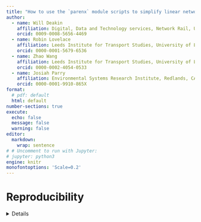 ```yaml
---
title: "How to use the `parenx` module scripts to simplify linear network features"
author: 
  - name: Will Deakin
    affiliation: Digital, Data and Technology services, Network Rail, UK
    orcid: 0009-0008-5656-4469
  - name: Robin Lovelace
    affiliation: Leeds Institute for Transport Studies, University of Leeds, UK
    orcid: 0000-0001-5679-6536
  - name: Zhao Wang
    affiliation: Leeds Institute for Transport Studies, University of Leeds, UK
    orcid: 0000-0002-4054-0533
  - name: Josiah Parry
    affiliation: Environmental Systems Research Institute, Redlands, CA, USA 
    orcid: 0000-0001-9910-865X
format:
  # pdf: default
  html: default
number-sections: true
execute: 
  echo: false
  message: false
  warning: false
editor: 
  markdown: 
    wrap: sentence
# # Uncomment to run with Jupyter:
# jupyter: python3
engine: knitr
monofontoptions: 'Scale=0.2'
---
```


# Reproducibility {.unnumbered}

<details>

To reproduce this paper you need `quarto` installed.

After installing the dependencies, you can reproduce the paper by running the following command in the terminal:

```bash
quarto render cookbook.qmd
```

# Introduction

This cookbook is an addendum to the network merge paper[^1], and consists of a number of examples based on real datasets used in the development and testing. As part of this for the paper the standalone `parenx` module[^2] was developed and deployed to `pypy`. However, noting this is **beta software**, the hope is that by sharing these examples will make using these scripts a bit less painful.

This was developed and tested on a Debian Linux variant[^3] and run on the command-line interface with various versions of `python3`. While not tested on other environments they should work on under environments and operating systems.

[^1]: The [network merge paper here](https://nptscot.github.io/networkmerge/paper.html).
[^2]: See the [online project](https://pypi.org/project/parenx/).
[^3]: The [Debian Linux distribution](https://www.debian.org/)
[^4]: The [OpenStreetMap](https://www.openstreetmap.org/search?query=Edinburgh#map=11/55.9115/-3.2622) map of Edinburgh.
[^5]: The [OSC GeoPKG](https://www.geopackage.org/) specification.
[^6]: The [GeoJSON Specification](https://geojson.org/) (RFC 7946).
[^7]: [GitHub data](https://github.com/anisotropi4/parenx/tree/main/data) used in development.
[^8]: The `simplify` parameter sets [`shapely simplify`](https://shapely.readthedocs.io/en/stable/reference/shapely.simplify.html) function tolerance value.
[^9]: The `tolerance` parameter set [`shapely voronoi_diagram`](https://shapely.readthedocs.io/en/stable/manual.html#shapely.ops.voronoi_diagram) function Voronoi snapping tolerance.

# Set up and run

In this example create a working project directory, say `elegant-tern`, and set a virtual-environment and simplify data there. This assumes you have `bash` and a working base `python3` installation.

## Create a working directory

Open a shell command line prompt and type:

```bash
mkdir elegant-tern
cd elegant-tern
```

## Create and activate `python3` virtual-environment

Create a `python` virtual environment under `venv` in the working directory:

```bash
python3 -m venv venv
source venv/bin/activate
```

Activation then means that the scripts and modules installed in the virtual environment are added to the shell execution path.

## Upgrade the base `pip` and `wheel` modules (optional)

This is to make sure you are working with the lastest version of the `python3` package management and installation tools:
```bash
pip install --upgrade pip
pip install --upgrade wheel
```

This becomes more important if you are maintaining a `pypi` project.

## Install the `parenx` project:

This installs the latest release of the `parenx` scripts from `pypi` and prints the module version to `stdout`:

```bash
pip install parenx
python3 -c "import parenx; \
            from importlib.metadata import version; \
            print(version('parenx'))"
0.5.6
```

## Simplify a linear-network

To simplify the rail centre-line track-model near Doncaster to the `GeoPKG` file `sk-doncaster.gpkg`:

```bash
URL=https://github.com/anisotropi4/parenx/blob/main/data
parenx skeletonize ${URL}/rnet_doncaster_rail.geojson?raw=true \
    sk-doncaster.gpkg --buffer 30
```

Let's look at the before and after network:

```python
import geopandas as gpd
# import parenx as px
import matplotlib.pyplot as plt

url = "https://github.com/anisotropi4/parenx/blob/main/data"
before = gpd.read_file(f"{url}/rnet_doncaster_rail.geojson?raw=true")
# Check layer names:
# u = "sk-doncaster.gpkg"
u = "https://github.com/nptscot/networkmerge/releases/download/v1/sk-doncaster.gpkg"
after = gpd.read_file(u, layer = 'line')

# after = gpd.read_file('sk-doncaster.gpkg', layer = 'line')
# import matplotlib.pyplot as plt

fig, axes = plt.subplots(1, 2, figsize=(15, 7))

before.plot(ax=axes[0], color='blue')
axes[0].set_title('Before Simplification')

after.plot(ax=axes[1], color='red')
axes[1].set_title('After Simplification')

plt.tight_layout()
plt.show()
```

```python
# after showing original and primal
primal = gpd.read_file(u, layer = 'primal')
fig, axes = plt.subplots(1, 2, figsize=(15, 7))
before.plot(ax=axes[0], color='blue')
axes[0].set_title('Before Simplification')
primal.plot(ax=axes[1], color='red')
axes[1].set_title('Primal Simplification')
plt.tight_layout()
plt.show()
```

## Notes

While there are many different ways to manage packages, our experiences suggest that package management in a virtual environment with `python3` works well. Another recommended option is to use a Docker container such as the `python` image from the Geocompx project, which can be downloaded with the command `docker pull ghcr.io/geocompx/python` (or `pythonr` for a variant with R packages needed to reproduce all the images in the paper installed) or using the 'Devcontainer' in the networkmerge repo for full reproducibility.

# Simplification: TL;DR

The remaining "Too Long; Do not Read" sections explains more about how the `parenx` scripts work, and introduces a helper function used in testing. The `parenx` wrapper to the `skeletonize.py` and `voronoi.py` simplification scripts simplify linear geometry with example road and rail data for Leeds, Edinburgh and Doncaster used during development is available[^7]. Both allow the maximum displacement (simplify)[^8] and buffer size (buffer) to be set. 

## Skeletonize simplification

As the script take both a filepath or URL, to simplify the rail centre-line track-model near Doncaster to the `GeoPKG` file `sk-doncaster.gpkg`:

```bash
URL="https://github.com/anisotropi4/parenx/blob/main/data"
parenx skeletonize ${URL}/rnet_doncaster_rail.geojson?raw=true sk-doncaster.gpkg
```



The base `skeletonize.py` also takes parameters to split buffered line segments or preserve knots. These parameters:
```bash
skeletonize.py
start		0:00:00.000266
usage: skeletonize.py [-h] [--simplify SIMPLIFY] [--buffer BUFFER] [--scale SCALE]
  [--knot] [--segment] inpath [outpath]
skeletonize.py: error: the following arguments are required: inpath
```

## Voronoi simplification

As the script take a filepath or URL, simplify the rail centre-line track-model near Doncaster to the `GeoPKG` file `sk-doncaster.gpkg`:

```bash
URL=https://github.com/anisotropi4/parenx/blob/main/data
voronoi.py ${URL}/rnet_doncaster_rail.geojson?raw=true sk-doncaster.gpkg
```

The base `voronoi.py` also takes a tolerance parameter[^9] to sets to the Voronoi polygon overlap:
```bash
start		0:00:00.000154
usage: voronoi.py [-h] [--simplify SIMPLIFY] [--scale SCALE] [--buffer BUFFER]
  [--tolerance TOLERANCE] inpath [outpath]
voronoi.py: error: the following arguments are required: inpath
```

# Helper script
The `run.sh` helper script sets and installs `parenx` in a virtual environment, and runs the `skeletonize` and `voronoi` simplification scripts with a number of different simplification parameters, and converts the output into a sanitized `GeoJSON` format if `ogr2ogr` is installed.

## Find the helper script
To find it:

```bash
find . -name run.sh -o parenx
./venv/lib/python3.12/site-packages/parenx/run.sh
```

## Copy the helper scripts

Copy the helper script to the working directory. If you want to check for its existence copy it to the working directory type:
```bash
ls run.sh
ls: cannot access 'run.sh': No such file or directory
find . -name run.sh -o -name parenx -type f \
    -exec cp {} . \;
ls run.sh
run.sh
```

Otherwise the following will suffice:
```bash
find . -name run.sh -exec cp {} . \;
```

## Run the helper script
The default runs the `skeletonize` and `voronoi` simplification scripts with a number of parameters, against an OpenStreetMap[^4] Edinburgh Princes Street road network file (`net_princes_street.geojson`). It creates a `GeoPKG`[^5] with three output layers and, if `ogr2ogr` is installed, `GeoJSON`[^6].

```bash
./run.sh
simplify ./venv/lib/python3.12/site-packages/parenx/data/rnet_princes_street.geojson
skeletonize ./venv/lib/python3.12/site-packages/parenx/data/rnet_princes_street.geojson
start		0:00:00.000270
read geojson	0:00:00.093758
...
write simple	0:00:03.403231
write primal	0:00:03.446779
stop		0:00:03.498828
voronoi ./venv/lib/python3.12/site-packages/parenx/data/rnet_princes_street.geojson
start		0:00:00.000165
read geojson	0:00:00.079670
...
stop		0:00:19.703512
```

## What does the helper `run.sh` do?
The helper script creates the environment and runs the `skeletonize` and `voronoi` simplification scripts with different simplification parameters, and converts the output into a sanitized `GeoJSON` format if `ogr2ogr` is installed. The path and output filename can also be specified.

### Set up environment
As above this checks to see if a `venv` directory exists, creates and populates it if not, and activates the environment:

```bash
#!/usr/bin/env bash

if [ ! -d venv ]; then
    python3 -m venv venv
    source venv/bin/activate
    pip install --upgrade pip
    pip install --upgrade wheel
    pip install parenx
fi

source venv/bin/activate
```

It also see if there are any command line parameters set and creates an archive directory, if it is absent:

```bash
LIBPATH=$(find . -name data | fgrep parenx)
INPATH=${1:-"${LIBPATH}/rnet_princes_street.geojson"}
OUTPUT=${2:-"output"}

echo simplify ${INPATH}

if [ ! -d archive ]; then
    mkdir archive
fi
```

This sets the `LIBPATH` shell variable to the location of `parenx` library.

It also sets the `INPATH` and `OUTPATH` shell variables to command line values, or defaults.

### Archive previous files
Create an archive directory, and archive any existing output files.

```bash
if [ ! -d archive ]; then
    mkdir archive
fi

for k in sk vr
do
    if [ -s ${k}-${OUTPUT}.gpkg ]; then
        mv ${k}-${OUTPUT}.gpkg archive
    fi
    if [ -s ${k}-${OUTPUT}.geojson ]; then
        mv ${k}-${OUTPUT}.geojson archive
    fi
done
```

### Simplify using skeletonization

This creates three skeletonization outputs with varying `simplify` and `segment` parameters:
```bash
echo skeletonize ${INPATH}
skeletonize.py ${INPATH} sk-${OUTPUT}.gpkg
skeletonize.py ${INPATH} sk-${OUTPUT}-simple.gpkg --simplify 1.0
skeletonize.py ${INPATH} sk-${OUTPUT}-segment.gpkg --segment
```

### Simplify using Voronoi

This creates two Voronoi outputs with varying `simplify` parameters:
```bash
echo voronoi ${INPATH}
voronoi.py ${INPATH} vr-${OUTPUT}.gpkg
voronoi.py ${INPATH} vr-${OUTPUT}-simple.gpkg --simplify 1.0
```

### What does this all look like?

Remembering `less` is `more`:
```bash
less run.sh
#!/usr/bin/env bash

if [ ! -d venv ]; then
    python3 -m venv venv
    source venv/bin/activate
    pip install --upgrade pip
    pip install --upgrade wheel
    pip install parenx
fi

source venv/bin/activate

LIBPATH=$(find . -name data | fgrep parenx | head -1)
INPATH=${1:-"${LIBPATH}/rnet_princes_street.geojson"}
OUTPUT=${2:-"output"}

echo simplify ${INPATH}

if [ ! -d archive ]; then
    mkdir archive
fi

for k in sk vr
do
    if [ -s ${k}-${OUTPUT}.gpkg ]; then
        mv ${k}-${OUTPUT}.gpkg archive
    fi
    if [ -s ${k}-${OUTPUT}.geojson ]; then
        mv ${k}-${OUTPUT}.geojson archive
    fi
done

echo skeletonize ${INPATH}
skeletonize.py ${INPATH} sk-${OUTPUT}.gpkg
skeletonize.py ${INPATH} sk-${OUTPUT}-simple.gpkg --simplify 1.0
skeletonize.py ${INPATH} sk-${OUTPUT}-segment.gpkg --segment
echo voronoi ${INPATH}
voronoi.py ${INPATH} vr-${OUTPUT}.gpkg
voronoi.py ${INPATH} vr-${OUTPUT}-simple.gpkg --simplify 1.0

OGR2OGR=$(which ogr2ogr)
if [ x"${OGR2OGR}" != x ]; then
    for k in sk vr
    do
        rm -f ${k}-${OUTPUT}.geojson
        ogr2ogr -f GeoJSON ${k}-${OUTPUT}.geojson ${k}-${OUTPUT}.gpkg \
           line
        sed -i 's/00000[0-9]*//g' ${k}-${OUTPUT}.geojson
    done
    for k in sk vr
    do
        rm -f ${k}-${OUTPUT}-simple.geojson
        ogr2ogr -f GeoJSON ${k}-${OUTPUT}-simple.geojson \
            ${k}-${OUTPUT}-simple.gpkg line
        sed -i 's/00000[0-9]*//g' ${k}-${OUTPUT}-simple.geojson
    done
fi
```

# Acknowledgement

Many thanks to everyone who has helped and supported in making this work possible, and making the data available.

* The centre-line track-model is an extract of the Network Rail centre-line track-model hosted by [OpenRailData](https://github.com/openraildata/network-rail-gis) under the [Open Government License](https://www.nationalarchives.gov.uk/doc/open-government-licence/version/3/), retrieved 2023-07-11.
* The road network data are static extracts from OpenStreetMap under [CC-BY-SA 2.0](https://www.openstreetmap.org/copyright) through the [OverPassAPI Turbo service](https://overpass-turbo.eu/).
